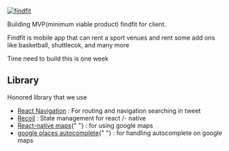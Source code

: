 [![findfit](https://res.cloudinary.com/marcomontalbano/image/upload/v1669075408/video_to_markdown/images/google-drive--1towBzRSTP8VFRSSk1kE2i6Qe6fTYHF5K-c05b58ac6eb4c4700831b2b3070cd403.jpg)](https://drive.google.com/file/d/1towBzRSTP8VFRSSk1kE2i6Qe6fTYHF5K/view?usp=sharing "findfit")

Building MVP(minimum viable product) findfit for client.

Findfit is mobile app that can rent a sport venues and rent some add ons like basketball, shuttlecok, and many more

Time need to build this is one week

## Library

Honored library that we use

<ul>
  <li>
    <a href="https://reactnavigation.org/">React Navigation</a> : For routing
    and navigation searching in tweet
  </li>
  <li>
    <a href="https://recoiljs.org/">Recoil</a> : State management for react /-
    native
  </li>
  <li>
    <a href="https://github.com/react-native-maps/react-native-maps">React-native maps</a>{" "}
    : for using google maps
  </li>
  <li>
    <a href="https://github.com/FaridSafi/react-native-google-places-autocomplete">google places autocomplete</a>{" "}
    : for handling autocomplete on google maps
  </li>
</ul>
